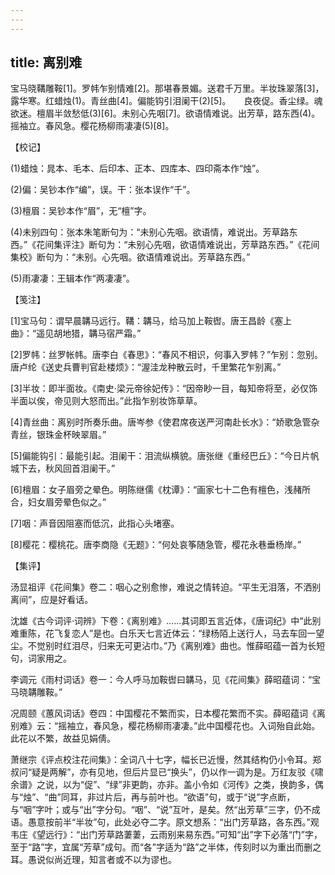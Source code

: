 ```yaml
---
---
---
```

title: 离别难
---




宝马晓鞲雕鞍[1]。罗帏乍别情难[2]。那堪春景媚。送君千万里。半妆珠翠落[3]，露华寒。红蜡烛(1)。青丝曲[4]。偏能钩引泪阑干(2)[5]。　　良夜促。香尘绿。魂欲迷。檀眉半敛愁低(3)[6]。未别心先咽[7]。欲语情难说。出芳草，路东西(4)。摇袖立。春风急。樱花杨柳雨凄凄(5)[8]。





【校记】


(1)蜡烛：晁本、毛本、后印本、正本、四库本、四印斋本作“烛”。

(2)偏：吴钞本作“编”，误。干：张本误作“千”。

(3)檀眉：吴钞本作“眉”，无“檀”字。

(4)未别四句：张本朱笔断句为：“未别心先咽。欲语情，难说出。芳草路东西。”《花间集评注》断句为：“未别心先咽，欲语情难说出，芳草路东西。”《花间集校》断句为：“未别。心先咽。欲语情难说出。芳草路东西。”

(5)雨凄凄：王辑本作“两凄凄”。





【笺注】


[1]宝马句：谓早晨韝马远行。鞲：韝马，给马加上鞍辔。唐王昌龄《塞上曲》：“遥见胡地猎，韝马宿严霜。”

[2]罗帏：丝罗帐帏。唐李白《春思》：“春风不相识，何事入罗帏？”乍别：忽别。唐卢纶《送史兵曹判官赴楼烦》：“渥洼龙种散云时，千里繁花乍别离。”

[3]半妆：即半面妆。《南史·梁元帝徐妃传》：“因帝眇一目，每知帝将至，必仅饰半面以俟，帝见则大怒而出。”此指乍别妆饰草草。

[4]青丝曲：离别时所奏乐曲。唐岑参《使君席夜送严河南赴长水》：“娇歌急管杂青丝，银珠金杯映翠眉。”

[5]偏能钩引：最能引起。泪阑干：泪流纵横貌。唐张继《重经巴丘》：“今日片帆城下去，秋风回首泪阑干。”

[6]檀眉：女子眉旁之晕色。明陈继儒《枕谭》：“画家七十二色有檀色，浅赭所合，妇女眉旁晕色似之。”

[7]咽：声音因阻塞而低沉，此指心头堵塞。

[8]樱花：樱桃花。唐李商隐《无题》：“何处哀筝随急管，樱花永巷垂杨岸。”





【集评】


汤显祖评《花间集》卷二：咽心之别愈惨，难说之情转迫。“平生无泪落，不洒别离间”，应是好看话。

沈雄《古今词评·词辨》下卷：《离别难》……其词即五言近体，《唐词纪》中“此别难重陈，花飞复恋人”是也。白乐天七言近体云：“绿杨陌上送行人，马去车回一望尘。不觉别时红泪尽，归来无可更沾巾。”乃《离别难》曲也。惟薛昭蕴一首为长短句，词家用之。

李调元《雨村词话》卷一：今人呼马加鞍辔曰韝马，见《花间集》薛昭蕴词：“宝马晓韝雕鞍。”

况周颐《蕙风词话》卷四：中国樱花不繁而实，日本樱花繁而不实。薛昭蕴词《离别难》云：“摇袖立，春风急，樱花杨柳雨凄凄。”此中国樱花也。入词殆自此始。此花以不繁，故益见娟倩。

萧继宗《评点校注花间集》：全词八十七字，幅长已近慢，然其结构仍小令耳。郑叔问“疑是两解”，亦有见地，但后片显已“换头”，仍以作一调为是。万红友驳《啸余谱》之说，以为“促”、“绿”非更韵，亦非。盖小令如《河传》之类，换韵多，偶与“烛”、“曲”同耳，非过片后，再与前叶也。“欲语”句，或于“说”字点断，与“咽”字叶；或与“出”字分句。“咽”、“说”互叶，是矣。然“出芳草”三字，仍不成语。愚意按前半“半妆”句，此处必夺二字。原文想系：“出门芳草路，各东西。”观韦庄《望远行》：“出门芳草路萋萋，云雨别来易东西。”可知“出”字下必落“门”字，至于“路”字，宜属“芳草”成句。而“各”字适为“路”之半体，传刻时以为重出而删之耳。愚说似尚近理，知言者或不以为谬也。